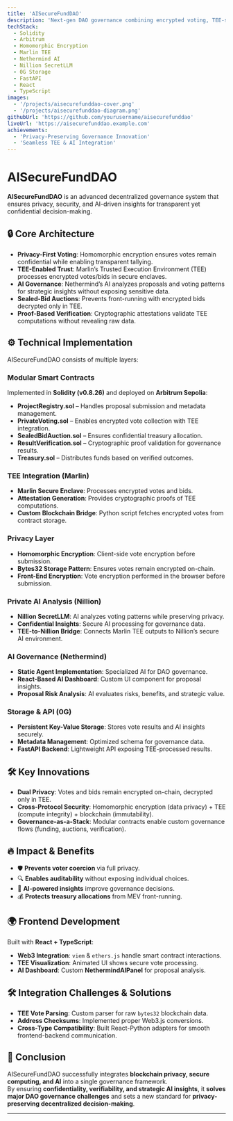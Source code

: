 ```yaml
---
title: 'AISecureFundDAO'
description: 'Next-gen DAO governance combining encrypted voting, TEE-secured processing, and AI-driven insights for fully private, verifiable on-chain decisions.'
techStack:
  - Solidity
  - Arbitrum
  - Homomorphic Encryption
  - Marlin TEE
  - Nethermind AI
  - Nillion SecretLLM
  - 0G Storage
  - FastAPI
  - React
  - TypeScript
images:
  - '/projects/aisecurefunddao-cover.png'
  - '/projects/aisecurefunddao-diagram.png'
githubUrl: 'https://github.com/yourusername/aisecurefunddao'
liveUrl: 'https://aisecurefunddao.example.com'
achievements:
  - 'Privacy-Preserving Governance Innovation'
  - 'Seamless TEE & AI Integration'
---
```


# AISecureFundDAO

**AISecureFundDAO** is an advanced decentralized governance system that ensures privacy, security, and AI-driven insights for transparent yet confidential decision-making.

## 🔒 Core Architecture

- **Privacy-First Voting**: Homomorphic encryption ensures votes remain confidential while enabling transparent tallying.
- **TEE-Enabled Trust**: Marlin’s Trusted Execution Environment (TEE) processes encrypted votes/bids in secure enclaves.
- **AI Governance**: Nethermind’s AI analyzes proposals and voting patterns for strategic insights without exposing sensitive data.
- **Sealed-Bid Auctions**: Prevents front-running with encrypted bids decrypted only in TEE.
- **Proof-Based Verification**: Cryptographic attestations validate TEE computations without revealing raw data.

## ⚙️ Technical Implementation

AISecureFundDAO consists of multiple layers:

### **Modular Smart Contracts**

Implemented in **Solidity (v0.8.26)** and deployed on **Arbitrum Sepolia**:

- **ProjectRegistry.sol** – Handles proposal submission and metadata management.
- **PrivateVoting.sol** – Enables encrypted vote collection with TEE integration.
- **SealedBidAuction.sol** – Ensures confidential treasury allocation.
- **ResultVerification.sol** – Cryptographic proof validation for governance results.
- **Treasury.sol** – Distributes funds based on verified outcomes.

### **TEE Integration (Marlin)**

- **Marlin Secure Enclave**: Processes encrypted votes and bids.
- **Attestation Generation**: Provides cryptographic proofs of TEE computations.
- **Custom Blockchain Bridge**: Python script fetches encrypted votes from contract storage.

### **Privacy Layer**

- **Homomorphic Encryption**: Client-side vote encryption before submission.
- **Bytes32 Storage Pattern**: Ensures votes remain encrypted on-chain.
- **Front-End Encryption**: Vote encryption performed in the browser before submission.

### **Private AI Analysis (Nillion)**

- **Nillion SecretLLM**: AI analyzes voting patterns while preserving privacy.
- **Confidential Insights**: Secure AI processing for governance data.
- **TEE-to-Nillion Bridge**: Connects Marlin TEE outputs to Nillion’s secure AI environment.

### **AI Governance (Nethermind)**

- **Static Agent Implementation**: Specialized AI for DAO governance.
- **React-Based AI Dashboard**: Custom UI component for proposal insights.
- **Proposal Risk Analysis**: AI evaluates risks, benefits, and strategic value.

### **Storage & API (0G)**

- **Persistent Key-Value Storage**: Stores vote results and AI insights securely.
- **Metadata Management**: Optimized schema for governance data.
- **FastAPI Backend**: Lightweight API exposing TEE-processed results.

## 🛠️ Key Innovations

- **Dual Privacy**: Votes and bids remain encrypted on-chain, decrypted only in TEE.
- **Cross-Protocol Security**: Homomorphic encryption (data privacy) + TEE (compute integrity) + blockchain (immutability).
- **Governance-as-a-Stack**: Modular contracts enable custom governance flows (funding, auctions, verification).

## 🔥 Impact & Benefits

- 🛡️ **Prevents voter coercion** via full privacy.
- 🔍 **Enables auditability** without exposing individual choices.
- 🤖 **AI-powered insights** improve governance decisions.
- 💰 **Protects treasury allocations** from MEV front-running.

## 🌍 Frontend Development

Built with **React + TypeScript**:

- **Web3 Integration**: `viem` & `ethers.js` handle smart contract interactions.
- **TEE Visualization**: Animated UI shows secure vote processing.
- **AI Dashboard**: Custom **NethermindAIPanel** for proposal analysis.

## 🛠️ Integration Challenges & Solutions

- **TEE Vote Parsing**: Custom parser for raw `bytes32` blockchain data.
- **Address Checksums**: Implemented proper Web3.js conversions.
- **Cross-Type Compatibility**: Built React-Python adapters for smooth frontend-backend communication.

## 🚀 Conclusion

AISecureFundDAO successfully integrates **blockchain privacy, secure computing, and AI** into a single governance framework.  
By ensuring **confidentiality, verifiability, and strategic AI insights**, it **solves major DAO governance challenges** and sets a new standard for **privacy-preserving decentralized decision-making**.

---

